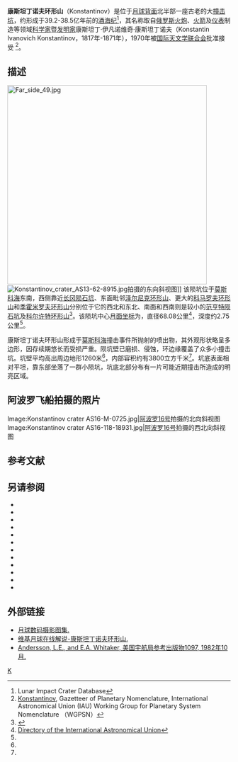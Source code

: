 {{lunar crater data|
 image=Normal Konstantinov LROC.jpg|
 caption=[[月球勘测轨道飞行器|月球勘测轨道飞行器]]拍摄的图像|
 latitude=19.56|
 N_or_S=N|
 longitude=158.34|
 E_or_W=E|
 diameter=68.08公里|
 depth=2.75公里|
 colong=202|
 eponym= 康斯坦丁·伊·康斯坦丁诺夫}}
'''康斯坦丁诺夫环形山'''（Konstantinov）是位于[[月球背面|月球背面]]北半部一座古老的大[[撞击坑|撞击坑]]，约形成于39.2-38.5亿年前的[[酒海纪|酒海纪]]<ref name=LICD>Lunar Impact Crater Database</ref>，其名称取自[[俄罗斯|俄罗斯]][[火炮|火炮]]、[[火箭|火箭]]及[[仪表|仪表]]制造等领域[[科学家|科学家]]暨[[发明家|发明家]]康斯坦丁·伊凡诺维奇·康斯坦丁诺夫（Konstantin Ivanovich Konstantinov，1817年-1871年），1970年被[[国际天文学联合会|国际天文学联合会]]批准接受 <ref>[http://planetarynames.wr.usgs.gov/Feature/3087 Konstantinov], Gazetteer of Planetary Nomenclature, International Astronomical Union (IAU) Working Group for Planetary System Nomenclature （WGPSN）</ref>。

==描述==
[[Image:Far_side_49.jpg|450px]] 
[[Image:Konstantinov_crater_AS13-62-8915.jpg|thumb]]拍摄的东向斜视图]] 
该陨坑位于[[莫斯科海_(月球)|莫斯科海]]东南，西侧靠近[[长冈陨石坑|长冈陨石坑]]、东面毗邻[[泽尔尼克环形山|泽尔尼克环形山]]、更大的[[科马罗夫环形山|科马罗夫环形山]]和[[季霍米罗夫环形山|季霍米罗夫环形山]]分别位于它的西北和东北、南面和西南则是较小的[[范亨特陨石坑|范亨特陨石坑]]及[[科尔许特环形山|科尔许特环形山]]<ref>{{Cite web |url=http://planetarynames.wr.usgs.gov/images/Lunar/lac_49_lo.pdf |title=Crater Konstantinov on the map LAC-49. |accessdate=2016-12-17 |archive-date=2012-03-27 |archive-url=https://www.webcitation.org/66TCONTgj?url=http://planetarynames.wr.usgs.gov/images/Lunar/lac_49_lo.pdf |dead-url=no }}</ref>。该陨坑中心[[月面坐标|月面坐标]]为{{Coord|19.56|N|158.34|E|globe:Moon|nogoogle=1|noosm=1}}，直径68.08公里<ref name="IAU">[http://planetarynames.wr.usgs.gov/Feature/3087 Directory of the International Astronomical Union]</ref>，深度约2.75公里<ref name="LICD"/>。

康斯坦丁诺夫环形山形成于[[莫斯科海_(月球)|莫斯科海]]撞击事件所抛射的喷出物，其外观形状略呈多边形，因存续期悠长而受损严重。陨坑壁已磨损、侵蚀，环边缘覆盖了众多小撞击坑。坑壁平均高出周边地形1260米<ref name="LICD"/>，内部容积约有3800立方千米<ref name="LICD"/>。坑底表面相对平坦，靠东部坐落了一群小陨坑，坑底北部分布有一片可能近期撞击所造成的明亮区域。

==阿波罗飞船拍摄的照片==
<gallery heights="100px" mode="packed">
Image:Konstantinov crater AS16-M-0725.jpg|[[阿波罗16号|阿波罗16号]]拍摄的北向斜视图
Image:Konstantinov crater AS16-118-18931.jpg|[[阿波罗16号|阿波罗16号]]拍摄的西北向斜视图
</gallery>

==参考文献==
{{Reflist}}

==另请参阅==
* {{cite book
  | last1 = Andersson
  | first1 = L. E.
  | last2 = Whitaker
  | first2 = E. A.
  | authorlink2 = Ewen Whitaker
  | date = 1982
  | title = [[NASA|NASA]] Catalogue of Lunar Nomenclature
  | publisher = NASA RP-1097
  | ref = harv
  }}
* {{cite web
  | last = Blue
  | first = Jennifer
  | date = July 25, 2007
  | title = Gazetteer of Planetary Nomenclature
  | publisher = [[United_States_Geological_Survey|USGS]]
  | url = http://planetarynames.wr.usgs.gov/
  | accessdate = 2007-08-05
  | ref = harv
  | archive-date = 2012-04-08
  | archive-url = https://www.webcitation.org/66mXDr4G9?url=http://planetarynames.wr.usgs.gov/
  | dead-url = no
  }}
* {{cite book
  | last1 = Bussey
  | first1 = B.
  | authorlink1 = Ben Bussey
  | last2 = Spudis
  | first2 = P.
  | authorlink2 = Paul Spudis
  | date = 2004
  | title = The Clementine Atlas of the Moon
  | publisher = Cambridge University Press
  | location = New York
  | isbn = 978-0-521-81528-4
  | ref = harv
  }}
* {{cite book
  | last1 = Cocks
  | first1 = Elijah E.
  | last2 = Cocks
  | first2 = Josiah C.
  | date = 1995
  | title = Who's Who on the Moon: A Biographical Dictionary of Lunar Nomenclature
  | url = https://archive.org/details/isbn_9780936389271
  | publisher = Tudor Publishers
  | isbn = 978-0-936389-27-1
  | ref = harv
  }}
* {{cite web
  | last = McDowell
  | first = Jonathan
  | date = July 15, 2007
  | url = http://host.planet4589.org/astro/lunar/
  | title = Lunar Nomenclature
  | publisher = Jonathan's Space Report
  | accessdate = 2007-10-24
  | ref = harv
  | archive-date = 2012-05-26
  | archive-url = https://www.webcitation.org/67wcYNfK3?url=http://host.planet4589.org/astro/lunar/
  | dead-url = no
  }}
* {{cite journal| last1 = Menzel| first1 = D. H.| last2 = Minnaert| first2 = M.| last3 = Levin| first3 = B.| last4 = Dollfus| first4 = A.| last5 = Bell| first5 = B.| title = Report on Lunar Nomenclature by the Working Group of Commission 17 of the IAU| doi = 10.1007/BF00171763| journal = Space Science Reviews| volume = 12| issue = 2| pages = 136–186| date = 1971| bibcode = 1971SSRv...12..136M| ref = harv}}
* {{cite book
  | first = Patrick
  | last = Moore
  | authorlink = Patrick Moore
  | date = 2001
  | title = On the Moon
  | url = https://archive.org/details/patrickmooreonmo00patr
  | publisher = Sterling Publishing Co.
  | isbn = 978-0-304-35469-6
  | ref = harv
  }}
* {{cite book
  | first = Fred W.
  | last = Price
  | date = 1988
  | title = The Moon Observer's Handbook
  | publisher = Cambridge University Press
  | isbn = 978-0-521-33500-3
  | ref = harv
  }}
* {{cite book
  | last = Rükl
  | first = Antonín
  | authorlink = Antonín Rükl
  | date = 1990
  | title = Atlas of the Moon
  | publisher = Kalmbach Books
  | isbn = 978-0-913135-17-4
  | ref = harv
  }}
* {{cite book
  | last = Webb
  | first = Rev. T. W.
  | authorlink = Thomas William Webb
  | date = 1962
  | title = Celestial Objects for Common Telescopes
  | url = https://archive.org/details/celestialobjects00webb
  | edition = 6th revised
  | publisher = Dover
  | isbn = 978-0-486-20917-3
  | ref = harv
  }}
* {{cite book
  | first = Ewen A.
  | last = Whitaker
  | authorlink = Ewen Whitaker
  | date = 1999
  | title = Mapping and Naming the Moon
  | publisher = Cambridge University Press
  | isbn = 978-0-521-62248-6
  | ref = harv
  }}
* {{cite book
  | first = Peter T.
  | last = Wlasuk
  | date = 2000
  | title = Observing the Moon
  | publisher = Springer
  | isbn = 978-1-85233-193-1
  | ref = harv
 }}
{{refend}}

==外部链接==
*[http://www.lpi.usra.edu/resources/lunar_orbiter/bin/srch_nam.shtml?Konstantinov%7C0 月球数码摄影图集.] {{Wayback|url=http://www.lpi.usra.edu/resources/lunar_orbiter/bin/srch_nam.shtml?Konstantinov%7C0 |date=20201127015742 }}
*[http://the-moon.wikispaces.com/Konstantinov 维基月球在线解说-康斯坦丁诺夫环形山.] {{Wayback|url=http://the-moon.wikispaces.com/Konstantinov |date=20180531121806 }}
* [http://planet4589.org/astro/lunar/RP-1097.pdf Andersson, L.E., and E.A. Whitaker, 美国宇航局参考出版物1097, 1982年10月.] {{Wayback|url=http://planet4589.org/astro/lunar/RP-1097.pdf |date=20141006125838 }}

[[Category:月球环形山|K]]